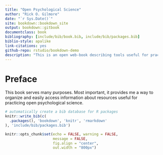 ```yaml
--- 
title: "Open Psychological Science"
author: "Rick O. Gilmore"
date: "`r Sys.Date()`"
site: bookdown::bookdown_site
output: bookdown::gitbook
documentclass: book
bibliography: [include/bib/book.bib, include/bib/packages.bib]
biblio-style: apalike
link-citations: yes
github-repo: rstudio/bookdown-demo
description: "This is an open web-book describing tools useful for practicing open psychological science."
---
```


# Preface

This book serves many purposes. Most important, it provides me a way to organize and easily access information about resources useful for practicing open psychological science.

```r
# automatically create a bib database for R packages
knitr::write_bib(c(
  .packages(), 'bookdown', 'knitr', 'rmarkdown'
), 'include/bib/packages.bib')

knitr::opts_chunk$set(echo = FALSE, warning = FALSE, 
                      message = FALSE,
                      fig.align = "center",
                      out.width = "800px")
```
